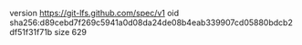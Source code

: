 version https://git-lfs.github.com/spec/v1
oid sha256:d89cebd7f269c5941a0d08da24de08b4eab339907cd05880bdcb2df51f31f71b
size 629

